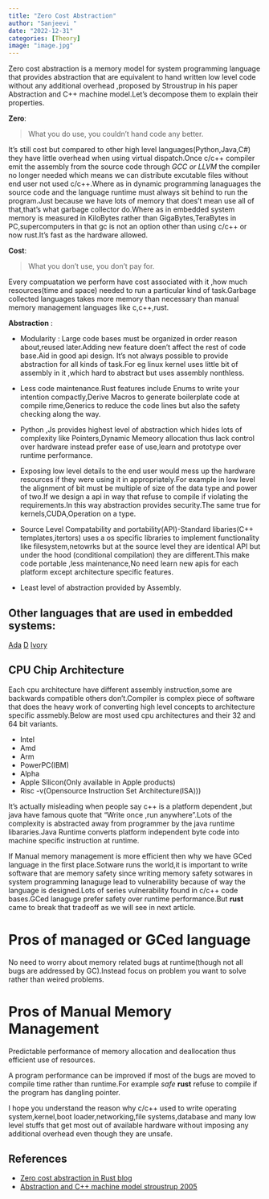 ```yaml
---
title: "Zero Cost Abstraction"
author: "Sanjeevi "
date: "2022-12-31"
categories: [Theory]
image: "image.jpg"
---
```


Zero cost abstraction is a memory model for system programming language that provides abstraction that are equivalent to hand written low level code without any additional overhead ,proposed by Stroustrup in his paper Abstraction and C++ machine model.Let's decompose them to explain their properties.

**Zero**:

>What you do use, you couldn't hand code any better.

 It's still cost but compared to other high level languages(Python,Java,C#) they have little overhead when using virtual dispatch.Once c/c++ compiler emit the assembly from the source code through _GCC or LLVM_ the compiler no longer needed which means we can distribute excutable files without end user not used c/c++.Where as in dynamic programming lanaguages the source code and the language runtime must always sit behind to run
 the program.Just because we have lots of memory that does't mean use all of that,that's what garbage collector do.Where as in embedded system memory is measured in KiloBytes rather than GigaBytes,TeraBytes in PC,supercomputers in that gc is not an option other than using c/c++ or now rust.It's fast as the hardware allowed.

**Cost**:

>What you don't use, you don't pay for.

 Every compuatation we perform have cost associated with it ,how much resources(time and space) needed to run a particular kind of task.Garbage collected languages takes more memory than necessary than manual memory management languages like c,c++,rust.

 **Abstraction** :

 - Modularity : Large code bases must be organized in order reason about,reused later.Adding new feature doen't affect the rest of code base.Aid in good api design. 
 It's not always possible to provide abstraction for all kinds of task.For eg linux kernel uses little bit of assembly in it ,which hard to abstract but uses assembly nonthless.

 - Less code maintenance.Rust features include Enums to write your intention compactly,Derive Macros to generate boilerplate code at compile rime,Generics to reduce the code lines but also the safety checking along the way.

 - Python ,Js provides highest level of abstraction which hides lots of complexity like Pointers,Dynamic Memeory allocation thus lack control over hardware instead prefer ease of use,learn and prototype over runtime performance.

 - Exposing low level details to the end user would mess up the hardware resources if they were using it in appropriately.For example in low level the alignment of bit must be multiple of size of the data type and power of two.If we design a api in way that refuse to compile if violating the requirements.In this way abstraction provides security.The same true for kernels,CUDA,Operation on a type.

- Source Level Compatability and portability(API)-Standard libaries(C++ templates,itertors) uses a os specific libraries to implement functionality like filesystem,netowrks but at the source level they are identical API but under the hood (conditional compilation) they are different.This make code portable ,less maintenance,No need learn new apis for each platform except architecture specific features.

- Least level of abstraction provided by Assembly. 

## Other languages that are used in embedded systems:

[Ada](https://www.adacore.com/about-spark)
[D](https://dlang.org/)
[Ivory](https://ivorylang.org)

## CPU Chip Architecture
 Each cpu architecture have different assembly instruction,some are backwards compatible others don't.Compiler is complex piece of software that does the heavy work of converting high level concepts to architecture specific assmebly.Below are most used cpu architectures and their 32 and 64 bit variants.

 - Intel
 - Amd
 - Arm
 - PowerPC(IBM)
 - Alpha
 - Apple Silicon(Only available in Apple products)
 - Risc -v(Opensource Instruction Set Architecture(ISA)))

 It's actually misleading when people say c++ is a platform dependent ,but java have famous quote that
"Write once ,run anywhere".Lots of the complexity is abstracted away from programmer by the java runtime libararies.Java Runtime converts platform independent byte code into machine specific instruction at runtime.


If Manual memory management is more efficient then why we have GCed language in the first place.Sotware runs the world,it is important to write software that are memory safety since writing memory safety sotwares in system programming lanaguge lead to vulnerability because of way the language is designed.Lots of series vulnerability found in c/c++ code bases.GCed lanaguge prefer safety over runtime performance.But **rust** came to break that tradeoff as we will see in next article. 

# Pros of managed or GCed language
No need to worry about memory related bugs at runtime(though not all bugs are addressed by GC).Instead focus on problem you want to solve rather than weired problems.

# Pros of Manual Memory Management
Predictable performance of memory allocation and deallocation thus efficient use of resources.
 
A program performance can be improved if most of the bugs are moved to compile time rather than runtime.For example *safe* **rust** refuse to compile if the program has dangling pointer.

I hope you understand the reason why c/c++ used to write operating system,kernel,boot loader,networking,file systems,database and many low level stuffs that get most out of available hardware without imposing any additional overhead even though they are unsafe.

## References
 - <a href="https://blog.rust-lang.org/2015/05/11/traits.html" target="_blank">Zero cost abstraction in Rust blog</a> 
- <a href="https://link.springer.com/chapter/10.1007/11535409_1" target="_blank">Abstraction and C++ machine model stroustrup 2005</a>
 
